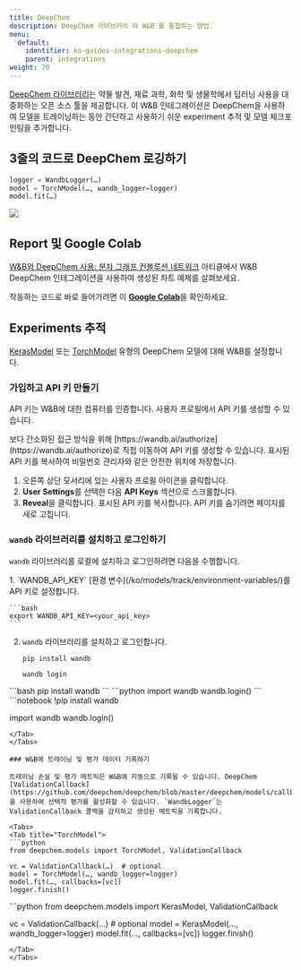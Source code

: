 ```yaml
---
title: DeepChem
description: DeepChem 라이브러리 와 W&B 를 통합하는 방법.
menu:
  default:
    identifier: ko-guides-integrations-deepchem
    parent: integrations
weight: 70
---
```


[DeepChem 라이브러리](https://github.com/deepchem/deepchem)는 약물 발견, 재료 과학, 화학 및 생물학에서 딥러닝 사용을 대중화하는 오픈 소스 툴을 제공합니다. 이 W&B 인테그레이션은 DeepChem을 사용하여 모델을 트레이닝하는 동안 간단하고 사용하기 쉬운 experiment 추적 및 모델 체크포인팅을 추가합니다.

## 3줄의 코드로 DeepChem 로깅하기

```python
logger = WandbLogger(…)
model = TorchModel(…, wandb_logger=logger)
model.fit(…)
```

<Frame>
    <img src="/images/integrations/cd.png"  />
</Frame>

## Report 및 Google Colab

[W&B와 DeepChem 사용: 분자 그래프 컨볼루션 네트워크](https://wandb.ai/kshen/deepchem_graphconv/reports/Using-W-B-with-DeepChem-Molecular-Graph-Convolutional-Networks--Vmlldzo4MzU5MDc?galleryTag=) 아티클에서 W&B DeepChem 인테그레이션을 사용하여 생성된 차트 예제를 살펴보세요.

작동하는 코드로 바로 들어가려면 이 [**Google Colab**](https://colab.research.google.com/github/wandb/examples/blob/master/colabs/deepchem/W%26B_x_DeepChem.ipynb)을 확인하세요.

## Experiments 추적

[KerasModel](https://deepchem.readthedocs.io/en/latest/api_reference/models.html#keras-models) 또는 [TorchModel](https://deepchem.readthedocs.io/en/latest/api_reference/models.html#pytorch-models) 유형의 DeepChem 모델에 대해 W&B를 설정합니다.

### 가입하고 API 키 만들기

API 키는 W&B에 대한 컴퓨터를 인증합니다. 사용자 프로필에서 API 키를 생성할 수 있습니다.

<Note>
보다 간소화된 접근 방식을 위해 [https://wandb.ai/authorize](https://wandb.ai/authorize)로 직접 이동하여 API 키를 생성할 수 있습니다. 표시된 API 키를 복사하여 비밀번호 관리자와 같은 안전한 위치에 저장합니다.
</Note>

1. 오른쪽 상단 모서리에 있는 사용자 프로필 아이콘을 클릭합니다.
2. **User Settings**를 선택한 다음 **API Keys** 섹션으로 스크롤합니다.
3. **Reveal**을 클릭합니다. 표시된 API 키를 복사합니다. API 키를 숨기려면 페이지를 새로 고칩니다.

### `wandb` 라이브러리를 설치하고 로그인하기

`wandb` 라이브러리를 로컬에 설치하고 로그인하려면 다음을 수행합니다.

<Tabs>
<Tab title="Command Line">
1. `WANDB_API_KEY` [환경 변수](/ko/models/track/environment-variables/)를 API 키로 설정합니다.

    ```bash
    export WANDB_API_KEY=<your_api_key>
    ```

2. `wandb` 라이브러리를 설치하고 로그인합니다.

    ```shell
    pip install wandb

    wandb login
    ```
</Tab>
<Tab title="Python">
```bash
pip install wandb
```
```python
import wandb
wandb.login()
```
</Tab>
<Tab title="Python notebook">
```notebook
!pip install wandb

import wandb
wandb.login()
```
</Tab>
</Tabs>

### W&B에 트레이닝 및 평가 데이터 기록하기

트레이닝 손실 및 평가 메트릭은 W&B에 자동으로 기록될 수 있습니다. DeepChem [ValidationCallback](https://github.com/deepchem/deepchem/blob/master/deepchem/models/callbacks.py)을 사용하여 선택적 평가를 활성화할 수 있습니다. `WandbLogger`는 ValidationCallback 콜백을 감지하고 생성된 메트릭을 기록합니다.

<Tabs>
<Tab title="TorchModel">
```python
from deepchem.models import TorchModel, ValidationCallback

vc = ValidationCallback(…)  # optional
model = TorchModel(…, wandb_logger=logger)
model.fit(…, callbacks=[vc])
logger.finish()
```
</Tab>
<Tab title="KerasModel">
```python
from deepchem.models import KerasModel, ValidationCallback

vc = ValidationCallback(…)  # optional
model = KerasModel(…, wandb_logger=logger)
model.fit(…, callbacks=[vc])
logger.finish()
```
</Tab>
</Tabs>

